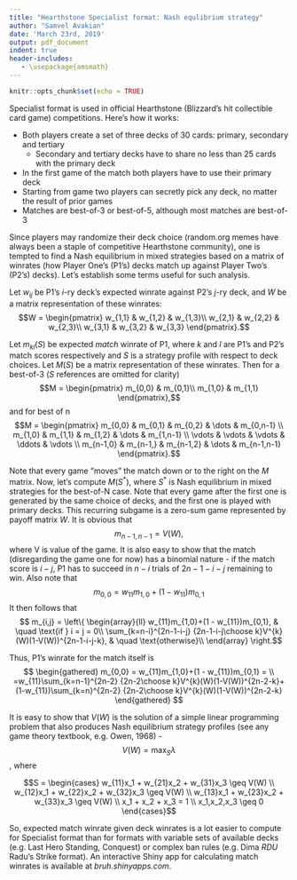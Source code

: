 ```yaml
---
title: "Hearthstone Specialist format: Nash equlibrium strategy"
author: "Samvel Avakian"
date: 'March 23rd, 2019'
output: pdf_document
indent: true
header-includes:
   - \usepackage{amsmath}
---
```


```r
knitr::opts_chunk$set(echo = TRUE)
```

Specialist format is used in official Hearthstone (Blizzard's hit collectible card game) competitions. Here's how it works:

* Both players create a set of three decks of 30 cards: primary, secondary and tertiary
    + Secondary and tertiary decks have to share no less than 25 cards with the primary deck
* In the first game of the match both players have to use their primary deck
* Starting from game two players can secretly pick any deck, no matter the result of prior games
* Matches are best-of-3 or best-of-5, although most matches are best-of-3

Since players may randomize their deck choice (random.org memes have always been a staple of competitive Hearthstone community), one is tempted to find a Nash equilibrium in mixed strategies based on a matrix of winrates (how Player One's (P1's) decks match up against Player Two's (P2's) decks). Let's establish some terms useful for such analysis.

Let $w_{ij}$ be P1's $i$-ry deck's expected winrate against P2's $j$-ry deck, and $W$ be a matrix representation of these winrates:
$$W = 
\begin{pmatrix}
w_{1,1} & w_{1,2} & w_{1,3}\\
w_{2,1} & w_{2,2} & w_{2,3}\\
w_{3,1} & w_{3,2} & w_{3,3}
\end{pmatrix}.$$

Let $m_{kl}(S)$ be expected _match_ winrate of P1, where $k$ and $l$ are P1's and P2's match scores respectively and $S$ is a strategy profile with respect to deck choices. Let $M(S)$ be a matrix representation of these winrates. Then for a best-of-3 ($S$ references are omitted for clarity)
$$M = 
\begin{pmatrix}
m_{0,0} & m_{0,1}\\
m_{1,0} & m_{1,1}
\end{pmatrix},$$ and for best of n
$$M = 
\begin{pmatrix}
    m_{0,0} & m_{0,1} & m_{0,2} & \dots  & m_{0,n-1} \\
    m_{1,0} & m_{1,1} & m_{1,2} & \dots  & m_{1,n-1} \\
    \vdots & \vdots & \vdots & \ddots & \vdots \\
    m_{n-1,0} & m_{n-1,} & m_{n-1,2} & \dots  & m_{n-1,n-1}
\end{pmatrix}.$$

Note that every game "moves" the match down or to the right on the $M$ matrix.
Now, let's compute $M(S^*)$, where $S^*$ is Nash equilibrium in mixed strategies for the best-of-N case. Note that every game after the first one is generated by the same choice of decks, and the first one is played with primary decks. This recurring subgame is a zero-sum game represented by payoff matrix $W$. It is obvious that 
$$m_{n-1,n-1} = V(W),$$
where V is value of the game. It is also easy to show that the match (disregarding the game one for now) has a binomial nature - if the match score is $i-j$, P1 has to succeed in $n-i$ trials of $2n-1-i-j$ remaining to win. Also note that 
$$m_{0,0} = w_{11}m_{1,0}+(1 - w_{11})m_{0,1}$$
It then follows that 
$$ m_{i,j} = \left\{
        \begin{array}{ll}
            w_{11}m_{1,0}+(1 - w_{11})m_{0,1}, & \quad \text{if } i = j = 0\\
            \sum_{k=n-i}^{2n-1-i-j} {2n-1-i-j\choose k}V^{k}(W)(1-V(W))^{2n-1-i-j-k},  & \quad \text{otherwise}\\
        \end{array}
    \right.$$
    
Thus, P1's winrate for the match itself is 
$$
\begin{gathered}
m_{0,0} = w_{11}m_{1,0}+(1 - w_{11})m_{0,1} =  \\
=w_{11}\sum_{k=n-1}^{2n-2} {2n-2\choose k}V^{k}(W)(1-V(W))^{2n-2-k}+(1-w_{11})\sum_{k=n}^{2n-2} {2n-2\choose k}V^{k}(W)(1-V(W))^{2n-2-k}
\end{gathered}
$$

It is easy to show that $V(W)$ is the solution of a simple linear programming problem that also produces Nash equilibrium strategy profiles (see any game theory textbook, e.g. Owen, 1968) - $$V(W) = 
\max_{S} \lambda$$, where

$$S = \begin{cases}
w_{11}x_1 + w_{21}x_2 + w_{31}x_3 \geq V(W) \\
w_{12}x_1 + w_{22}x_2 + w_{32}x_3 \geq V(W) \\
w_{13}x_1 + w_{23}x_2 + w_{33}x_3 \geq V(W) \\ 
x_1 + x_2 + x_3 = 1 \\
x_1,x_2,x_3 \geq 0
\end{cases}$$


So, expected match winrate given deck  winrates is a lot easier to compute for Specialist format than for formats with variable sets of available decks (e.g. Last Hero Standing, Conquest) or complex ban rules (e.g. Dima _RDU_ Radu's Strike format). An interactive Shiny app for calculating match winrates is available at _bruh.shinyapps.com_.